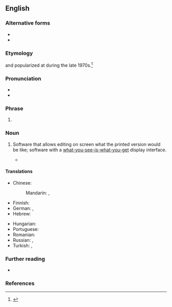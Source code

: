 {{also|Wysiwyg}}
==English==

===Alternative forms===
* {{alter|en|Wysiwyg}}
* {{alter|en|wysiwyg}}

===Etymology===
{{coin|en|John Seybold|w=John W. Seybold|nobycat=1}} and popularized at {{w|Xerox PARC}} during the late 1970s.<ref>{{cite-journal|author=John Markoff|title=John W. Seybold, 88, Innovator in Printing|work=The New York Times|date=2004-03-16|url=https://www.nytimes.com/2004/03/16/business/john-w-seybold-88-innovator-in-printing.html|issn=0362-4331|passage=It was Mr. Seybold, according to his son Andrew, who first used ''what you see is what you get'' in reference to computerized word processing, after watching ''The Flip Wilson Show'' on which Mr. Wilson used the phrase to describe his female character Geraldine.}}</ref>

===Pronunciation===
* {{IPA|en|/ˈwɪz.iˌwɪɡ/|/ˈwɪz.ə.wɪɡ/}}
* {{audio|en|En-us-WYSIWYG.oga|Audio (US)}}

===Phrase===
{{en-phrase}}

# {{acronym of|en|what you see is what you get}}

===Noun===
{{en-noun}}

# {{lb|en|computing}} Software that allows editing on screen what the printed version would be like; software with a [[what-you-see-is-what-you-get]] display interface.
#* {{quote-book|en|title=How to Do Everything with HTML & XHTML|page=132|author=James H. Pence|year=2003|passage='''WYSIWYG'''s are helpful tools in that they enable you to create pages much more quickly}}

====Translations====
{{trans-top|computer program that allows editing on screen what the printed version would be like}}
* Chinese:
*: Mandarin: {{t+|cmn|所見即所得|sc=Hani}}, {{t+|cmn|所见即所得|tr=suǒjiàn jí suǒdé|sc=Hani}}
* Finnish: {{t|fi|WYSIWYG}}
* German: {{t+|de|WYSIWYG}}, {{t|de|[[wirklichkeitsgetreue]] [[Darstellung]] [[auf]] [[dem]] [[Bildschirm]]}}
* Hebrew: {{t|he|מה שאתה רואה זה מה שאתה מקבל}} {{qualifier|informal; there is no formal translation}}
{{trans-mid}}
* Hungarian: {{t+|hu|WYSIWYG}}
* Portuguese: {{t|pt|o que você vê é o que você tem}}
* Romanian: {{t|ro|ceea ce vezi e ceea ce vei obține}}
* Russian: {{t|ru|что ви́дишь, то и полу́чишь}}, {{t+|ru|WYSIWYG|sc=Latn}}
* Turkish: {{t|tr|ne görüyorsan onu alırsın}} {{qualifier|informal; there is no formal translation}}, {{t+|tr|WYSIWYG}}
{{trans-bottom}}

===Further reading===
* {{pedia}}

===References===
<references/>